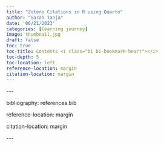 ```yaml
---
title: "Zotero Citations in R using Quarto"
author: "Sarah Tanja"
date: '06/21/2023'
categories: [learning journey]
image: thumbnail.jpg
draft: false
toc: true
toc-title: Contents <i class="bi bi-bookmark-heart"></i>
toc-depth: 5
toc-location: left
reference-location: margin
citation-location: margin
---
```


\-\--

bibliography: references.bib

reference-location: margin

citation-location: margin

\-\--

